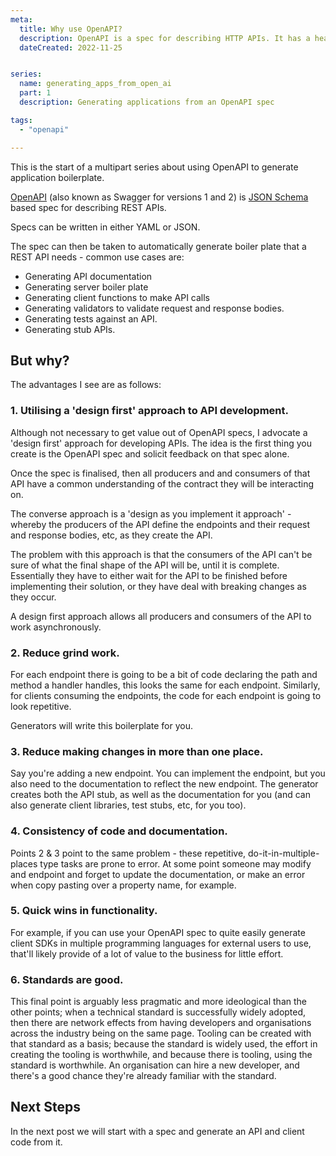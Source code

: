 ```yaml
---
meta:
  title: Why use OpenAPI? 
  description: OpenAPI is a spec for describing HTTP APIs. It has a healthy ecosystem of tooling that supports it. 
  dateCreated: 2022-11-25


series: 
  name: generating_apps_from_open_ai
  part: 1
  description: Generating applications from an OpenAPI spec

tags: 
  - "openapi"

---
```


This is the start of a multipart series about using OpenAPI to generate application boilerplate. 

[OpenAPI](https://www.openapis.org/) (also known as Swagger for versions 1 and 2) is [JSON Schema](https://json-schema.org/) based spec for describing REST APIs.

Specs can be written in either YAML or JSON. 

The spec can then be taken to automatically generate boiler plate that a REST API needs - common use cases are: 

- Generating API documentation
- Generating server boiler plate
- Generating client functions to make API calls
- Generating validators to validate request and response bodies. 
- Generating tests against an API. 
- Generating stub APIs. 

## But why? 

The advantages I see are as follows: 

### 1. Utilising a 'design first' approach to API development. 

Although not necessary to get value out of OpenAPI specs, I advocate a 'design first' approach for developing APIs. The idea is the first thing you create is the OpenAPI spec and solicit feedback on that spec alone.  

Once the spec is finalised, then all producers and and consumers of that API have a common understanding of the contract they will be interacting on. 

The converse approach is a 'design as you implement it approach' - whereby the producers of the API define the endpoints and their request and response bodies, etc, as they create the API. 

The problem with this approach is that the consumers of the API can't be sure of what the final shape of the API will be, until it is complete. Essentially they have to either wait for the API to be finished before implementing their solution, or they have deal with breaking changes as they occur. 

A design first approach allows all producers and consumers of the API to work asynchronously.  

### 2. Reduce grind work. 

For each endpoint there is going to be a bit of code declaring the path and method a handler handles, this looks the same for each endpoint. Similarly, for clients consuming the endpoints, the code for each endpoint is going to look repetitive. 

Generators will write this boilerplate for you. 

### 3. Reduce making changes in more than one place. 

Say you're adding a new endpoint. You can implement the endpoint, but you also need to the documentation to reflect the new endpoint. The generator creates both the API stub, as well as the documentation for you (and can also generate client libraries, test stubs, etc, for you too). 

### 4. Consistency of code and documentation. 

Points 2 & 3 point to the same problem - these repetitive, do-it-in-multiple-places type tasks are prone to error. At some point someone may modify and endpoint and forget to update the documentation, or make an error when copy pasting over a property name, for example. 

### 5. Quick wins in functionality.

For example, if you can use your OpenAPI spec to quite easily generate client SDKs in multiple programming languages for external users to use, that'll likely provide of a lot of value to the business for little effort.

### 6. Standards are good. 

This final point is arguably less pragmatic and more ideological than the other points; when a technical standard is successfully widely adopted, then there are network effects from having developers and organisations across the industry being on the same page. Tooling can be created with that standard as a basis; because the standard is widely used, the effort in creating the tooling is worthwhile, and because there is tooling, using the standard is worthwhile. An organisation can hire a new developer, and there's a good chance they're already familiar with the standard. 


## Next Steps

In the next post we will start with a spec and generate an API and client code from it. 







